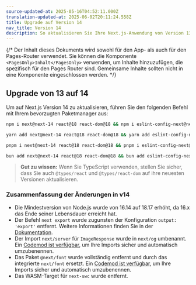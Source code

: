 ```yaml
---
source-updated-at: 2025-05-16T04:52:11.000Z
translation-updated-at: 2025-06-02T20:11:24.558Z
title: Upgrade auf Version 14
nav_title: Version 14
description: So aktualisieren Sie Ihre Next.js-Anwendung von Version 13 auf 14.
---
```


{/* Der Inhalt dieses Dokuments wird sowohl für den App- als auch für den Pages-Router verwendet. Sie können die Komponente `<PagesOnly>Inhalt</PagesOnly>` verwenden, um Inhalte hinzuzufügen, die spezifisch für den Pages Router sind. Gemeinsame Inhalte sollten nicht in eine Komponente eingeschlossen werden. */}

## Upgrade von 13 auf 14

Um auf Next.js Version 14 zu aktualisieren, führen Sie den folgenden Befehl mit Ihrem bevorzugten Paketmanager aus:

```bash filename="Terminal"
npm i next@next-14 react@18 react-dom@18 && npm i eslint-config-next@next-14 -D
```

```bash filename="Terminal"
yarn add next@next-14 react@18 react-dom@18 && yarn add eslint-config-next@next-14 -D
```

```bash filename="Terminal"
pnpm i next@next-14 react@18 react-dom@18 && pnpm i eslint-config-next@next-14 -D
```

```bash filename="Terminal"
bun add next@next-14 react@18 react-dom@18 && bun add eslint-config-next@next-14 -D
```

> **Gut zu wissen:** Wenn Sie TypeScript verwenden, stellen Sie sicher, dass Sie auch `@types/react` und `@types/react-dom` auf ihre neuesten Versionen aktualisieren.

### Zusammenfassung der Änderungen in v14

- Die Mindestversion von Node.js wurde von 16.14 auf 18.17 erhöht, da 16.x das Ende seiner Lebensdauer erreicht hat.
- Der Befehl `next export` wurde zugunsten der Konfiguration `output: 'export'` entfernt. Weitere Informationen finden Sie in der [Dokumentation](https://nextjs.org/docs/app/guides/static-exports).
- Der Import `next/server` für `ImageResponse` wurde in `next/og` umbenannt. Ein [Codemod ist verfügbar](/docs/app/guides/upgrading/codemods#next-og-import), um Ihre Imports sicher und automatisch umzubenennen.
- Das Paket `@next/font` wurde vollständig entfernt und durch das integrierte `next/font` ersetzt. Ein [Codemod ist verfügbar](/docs/app/guides/upgrading/codemods#built-in-next-font), um Ihre Imports sicher und automatisch umzubenennen.
- Das WASM-Target für `next-swc` wurde entfernt.